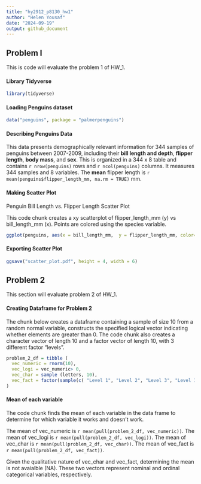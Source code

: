 ```yaml
---
title: "hy2912_p8130_hw1"
author: "Helen Yousaf"
date: "2024-09-19"
output: github_document
---
```

## Problem I 
This is code will evaluate the problem 1 of HW_1.

#### Library Tidyverse
```r
library(tidyverse)
```

#### Loading Penguins dataset
```r
data("penguins", package = "palmerpenguins")
```

#### Describing Penguins Data 
This data presents demographically relevant information for 344 samples of penguins between 2007-2009, including their **bill length and depth**, **flipper length**, **body mass**, and **sex**. This is organized in a 344 x 8 table and contains `r nrow(penguins)` rows and `r ncol(penguins)` columns. It measures 344 samples and 8 variables. The **mean** flipper length is `r mean(penguins$flipper_length_mm, na.rm = TRUE)` mm. 

#### Making Scatter Plot
Penguin Bill Length vs. Flipper Length Scatter Plot

This code chunk creates a xy scatterplot of flipper_length_mm (y) vs bill_length_mm (x). Points are colored using the species variable. 
```r
ggplot(penguins, aes(x = bill_length_mm,  y = flipper_length_mm, color=species)) + geom_point() 
```

#### Exporting Scatter Plot
```r
ggsave("scatter_plot.pdf", height = 4, width = 6)
```

## Problem 2
This section will evaluate problem 2 of HW_1.

#### Creating Dataframe for Problem 2
The chunk below creates a dataframe containing a sample of size 10 from a 
random normal variable, constructs the specified logical vector indicating whether elements are greater than 0. The code chunk also creates a character vector of length 10 and 
a factor vector of length 10, with 3 different factor “levels”. 
```r
problem_2_df = tibble (
  vec_numeric = rnorm(10), 
  vec_logi = vec_numeric> 0, 
  vec_char = sample (letters, 10),
  vec_fact = factor(sample(c( "Level 1", "Level 2", "Level 3", "Level 1", "Level 2", "Level 3", "Level 1", "Level 2", "Level 3", "Level 1")))
)
```
#### Mean of each variable 
The code chunk finds the mean of each variable in the data frame to determine for which variable it works and doesn’t work.

The mean of vec_numeric is `r mean(pull(problem_2_df, vec_numeric))`.
The mean of vec_logi is `r mean(pull(problem_2_df, vec_logi))`.
The mean of vec_char is `r mean(pull(problem_2_df, vec_char))`.
The mean of vec_fact is `r mean(pull(problem_2_df, vec_fact))`.

Given the qualitative nature of vec_char and vec_fact, determining the mean is not avaialble (NA). These two vectors represent nominal and ordinal categorical variables, respectively. 

  
  


